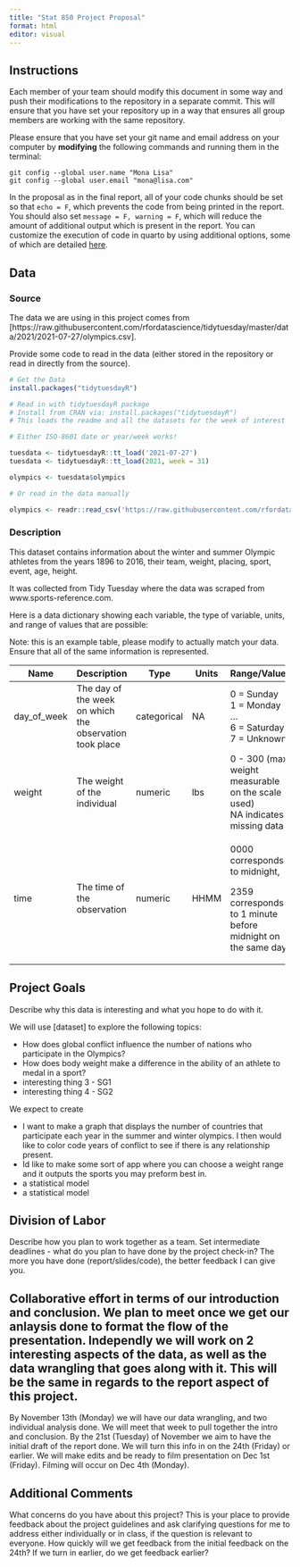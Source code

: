 ```yaml
---
title: "Stat 850 Project Proposal"
format: html
editor: visual
---
```


## Instructions

Each member of your team should modify this document in some way and push their modifications to the repository in a separate commit. This will ensure that you have set your repository up in a way that ensures all group members are working with the same repository.

Please ensure that you have set your git name and email address on your computer by **modifying** the following commands and running them in the terminal:

```         
git config --global user.name "Mona Lisa"
git config --global user.email "mona@lisa.com"
```

In the proposal as in the final report, all of your code chunks should be set so that `echo = F`, which prevents the code from being printed in the report. You should also set `message = F, warning = F`, which will reduce the amount of additional output which is present in the report. You can customize the execution of code in quarto by using additional options, some of which are detailed [here](https://quarto.org/docs/computations/execution-options.html).

## Data

### Source

The data we are using in this project comes from \[https://raw.githubusercontent.com/rfordatascience/tidytuesday/master/data/2021/2021-07-27/olympics.csv\].

Provide some code to read in the data (either stored in the repository or read in directly from the source).
```R
# Get the Data
install.packages("tidytuesdayR")

# Read in with tidytuesdayR package 
# Install from CRAN via: install.packages("tidytuesdayR")
# This loads the readme and all the datasets for the week of interest

# Either ISO-8601 date or year/week works!

tuesdata <- tidytuesdayR::tt_load('2021-07-27')
tuesdata <- tidytuesdayR::tt_load(2021, week = 31)

olympics <- tuesdata$olympics

# Or read in the data manually

olympics <- readr::read_csv('https://raw.githubusercontent.com/rfordatascience/tidytuesday/master/data/2021/2021-07-27/olympics.csv')
```

### Description

This dataset contains information about the winter and summer Olympic athletes from the years 1896 to 2016, their team, weight, placing, sport, event, age, height.

It was collected from Tidy Tuesday where the data was scraped from www.sports-reference.com. 

Here is a data dictionary showing each variable, the type of variable, units, and range of values that are possible:

Note: this is an example table, please modify to actually match your data. Ensure that all of the same information is represented.

+-------------+---------------------------------------------------------+-------------+---------+---------------------------------------------------------------+
| Name        | Description                                             | Type        | Units   | Range/Values                                                  |
+=============+=========================================================+=============+=========+===============================================================+
| day_of_week | The day of the week on which the observation took place | categorical | NA      | 0 = Sunday\                                                   |
|             |                                                         |             |         | 1 = Monday\                                                   |
|             |                                                         |             |         | ...\                                                          |
|             |                                                         |             |         | 6 = Saturday\                                                 |
|             |                                                         |             |         | 7 = Unknown                                                   |
+-------------+---------------------------------------------------------+-------------+---------+---------------------------------------------------------------+
| weight      | The weight of the individual                            | numeric     | lbs     | 0 - 300 (max weight measurable on the scale used)\            |
|             |                                                         |             |         | NA indicates missing data                                     |
+-------------+---------------------------------------------------------+-------------+---------+---------------------------------------------------------------+
| time        | The time of the observation                             | numeric     | HHMM    | 0000 corresponds to midnight,                                 |
|             |                                                         |             |         |                                                               |
|             |                                                         |             |         | 2359 corresponds to 1 minute before midnight on the same day. |
+-------------+---------------------------------------------------------+-------------+---------+---------------------------------------------------------------+

## Project Goals

Describe why this data is interesting and what you hope to do with it.

We will use \[dataset\] to explore the following topics:

-   How does global conflict influence the number of nations who participate in the Olympics? 
-   How does body weight make a difference in the ability of an athlete to medal in a sport?
-   interesting thing 3 - SG1
-   interesting thing 4 - SG2

We expect to create

-   I want to make a graph that displays the number of countries that participate each year in the summer and winter olympics. I then would like to color code years of conflict to see if there is any relationship present. 
-   Id like to make some sort of app where you can choose a weight range and it outputs the sports you may preform best in. 
-   a statistical model
-   a statistical model

## Division of Labor

Describe how you plan to work together as a team. Set intermediate deadlines - what do you plan to have done by the project check-in? The more you have done (report/slides/code), the better feedback I can give you.

Collaborative effort in terms of our introduction and conclusion. We plan to meet once we get our anlaysis done to format the flow of the presentation. Independly we will work on 2 interesting aspects of the data, as well as the data wrangling that goes along with it. This will be the same in regards to the report aspect of this project. 
-
By November 13th (Monday) we will have our data wrangling, and two individual analysis done. We will meet that week to pull together the intro and conclusion.
By the 21st (Tuesday) of November we aim to have the initial draft of the report done. We will turn this info in on the 24th (Friday) or earlier.
We will make edits and be ready to film presentation on Dec 1st (Friday).
Filming will occur on Dec 4th (Monday). 

## Additional Comments

What concerns do you have about this project? This is your place to provide feedback about the project guidelines and ask clarifying questions for me to address either individually or in class, if the question is relevant to everyone.
How quickly will we get feedback from the initial feedback on the 24th? If we turn in earlier, do we get feedback earlier? 

